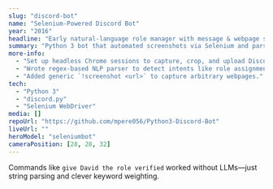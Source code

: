 ```yaml
---
slug: "discord-bot"
name: "Selenium-Powered Discord Bot"
year: "2016"
headline: "Early natural-language role manager with message & webpage screenshotter"
summary: "Python 3 bot that automated screenshots via Selenium and parsed plain-English commands to manage roles."
more-info:
  - "Set up headless Chrome sessions to capture, crop, and upload Discord message images."
  - "Wrote regex-based NLP parser to detect intents like role assignment without AI."
  - "Added generic `!screenshot <url>` to capture arbitrary webpages."
tech:
  - "Python 3"
  - "discord.py"
  - "Selenium WebDriver"
media: []
repoUrl: "https://github.com/mpere056/Python3-Discord-Bot"
liveUrl: ""
heroModel: "seleniumbot"
cameraPosition: [28, 28, 32]
---
```

Commands like `give David the role verified` worked  without LLMs—just string parsing and clever keyword weighting.
